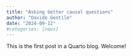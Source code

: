 ```yaml
---
title: "Asking better causal questions"
author: "Davide Gentile"
date: "2024-09-12"
#categories: [news]
---
```


This is the first post in a Quarto blog. Welcome!
